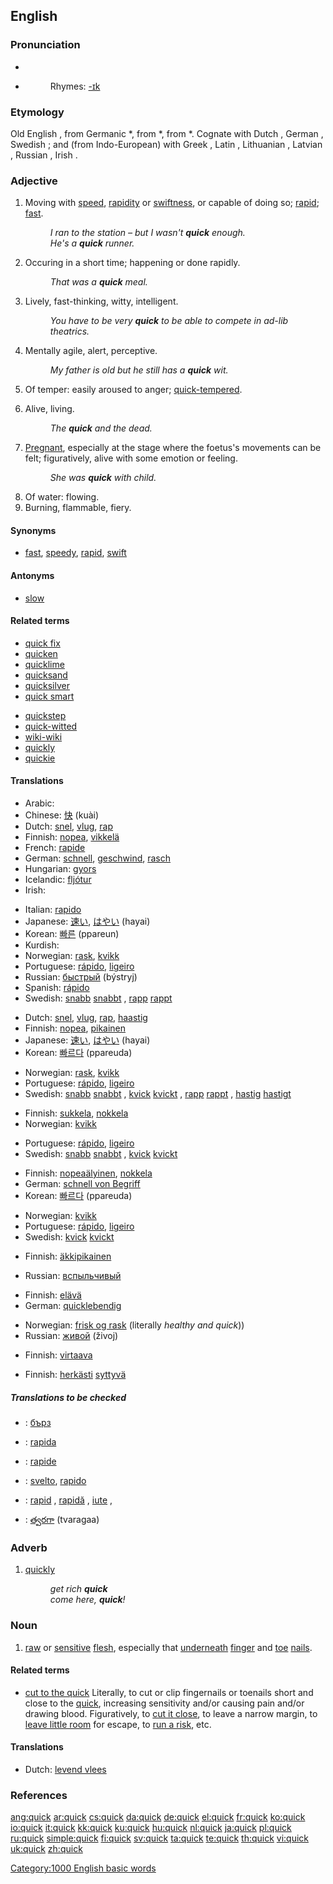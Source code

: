 {{wikipedia}}
==English==

===Pronunciation===
* {{IPA|/kwɪk/}}
* {{audio|en-us-quick.ogg|Audio (US)}}
*: Rhymes: [[Rhymes:English:-ɪk|-ɪk]]

===Etymology===
Old English {{term|cwic||alive}}, from Germanic *{{term||kwikwa-}}, from {{PIE.}} *{{term||gʷih₃u̯os|alive}}, from *{{term||gʷei-|to live}}. Cognate with Dutch {{term|kwiek}}, German {{term|keck}}, Swedish {{term|kvick}}; and (from Indo-European) with Greek {{term|sc=Grek|βίος|tr=víos}}, Latin {{term|vivus}}, Lithuanian {{term|gývas}}, Latvian {{term|dzivs}}, Russian {{term|sc=Cyrl|живой|tr=živoj}}, Irish {{term|biathaim||nourish}}.

===Adjective===
{{en-adj|er}}

# Moving with [[speed]], [[rapidity]] or [[swiftness]], or capable of doing so; [[rapid]]; [[fast]].
#: ''I ran to the station – but I wasn't '''quick''' enough.''
#: ''He's a '''quick''' runner.''
# Occuring in a short time; happening or done rapidly.
#: ''That was a '''quick''' meal.''
# Lively, fast-thinking, witty, intelligent.
#: ''You have to be very '''quick''' to be able to compete in ad-lib theatrics.''
# Mentally agile, alert, perceptive.
#: ''My father is old but he still has a '''quick''' wit.''
# Of temper: easily aroused to anger; [[quick-tempered]].
# {{archaic}} Alive, living.
#: ''The '''quick''' and the dead.''
# {{archaic}} [[pregnant|Pregnant]], especially at the stage where the foetus's movements can be felt; figuratively, alive with some emotion or feeling.
#: ''She was '''quick''' with child.''
# Of water: flowing.
# Burning, flammable, fiery.

====Synonyms====
* {{sense|moving with speed}} [[fast]], [[speedy]], [[rapid]], [[swift]]

====Antonyms====
* {{sense|moving with speed}} [[slow]]

====Related terms====
{{top2}}
* [[quick fix]]
* [[quicken]]
* [[quicklime]]
* [[quicksand]]
* [[quicksilver]]
* [[quick smart]]
{{mid2}}
* [[quickstep]]
* [[quick-witted]]
* [[wiki-wiki]]
* [[quickly]]
* [[quickie]]
{{bottom2}}

====Translations====
{{trans-top|moving with speed}}
* Arabic: {{Arab|[[سريع]]}} {{IPAchar|(sarīʕ)}}
* Chinese: [[快]] (kuài)
* Dutch: [[snel]], [[vlug]], [[rap]]
* Finnish: [[nopea]], [[vikkelä]]
* French: [[rapide]]
* German: [[schnell]], [[geschwind]], [[rasch]]
* Hungarian: [[gyors]]
* Icelandic: [[fljótur]]
* Irish: {{t|ga|luath}}
{{trans-mid}}
* Italian: [[rapido]]
* Japanese: [[速い]], [[はやい]] (hayai)
* Korean: [[빠른]] (ppareun)
* Kurdish: {{KUchar|[[گورج]]}}
* Norwegian: [[rask]], [[kvikk]]
* Portuguese: [[rápido]], [[ligeiro]]
* Russian: [[быстрый]] (býstryj)
* Spanish: [[rápido]]
* Swedish: [[snabb]] {{c}} [[snabbt]] {{n}}, [[rapp]] {{c}} [[rappt]] {{n}}
{{trans-bottom}}

{{trans-top|occurring in a short time}}
* Dutch: [[snel]], [[vlug]], [[rap]], [[haastig]]
* Finnish: [[nopea]], [[pikainen]]
* Japanese: [[速い]], [[はやい]] (hayai)
* Korean: [[빠르다]] (ppareuda)
{{trans-mid}}
* Norwegian: [[rask]], [[kvikk]]
* Portuguese: [[rápido]], [[ligeiro]]
* Swedish: [[snabb]] {{c}} [[snabbt]] {{n}}, [[kvick]] {{c}} [[kvickt]] {{n}}, [[rapp]] {{c}} [[rappt]] {{n}}, [[hastig]] {{c}} [[hastigt]] {{n}}
{{trans-bottom}}

{{trans-top|lively, witty}}
* Finnish: [[sukkela]], [[nokkela]]
* Norwegian: [[kvikk]]
{{trans-mid}}
* Portuguese: [[rápido]], [[ligeiro]]
* Swedish: [[snabb]] {{c}} [[snabbt]] {{n}}, [[kvick]] {{c}} [[kvickt]] {{n}}
{{trans-bottom}}

{{trans-top|mentally agile, perceptive}}
* Finnish: [[nopeaälyinen]], [[nokkela]]
* German: [[schnell von Begriff]]
* Korean: [[빠르다]] (ppareuda)
{{trans-mid}}
* Norwegian: [[kvikk]]
* Portuguese: [[rápido]], [[ligeiro]]
* Swedish: [[kvick]] {{c}} [[kvickt]] {{n}}
{{trans-bottom}}

{{trans-top|easily aroused to anger}}
* Finnish: [[äkkipikainen]]
{{trans-mid}}
* Russian: [[вспыльчивый]]
{{trans-bottom}}

{{trans-top|alive}}
* Finnish: [[elävä]]
* German: [[quicklebendig]]
{{trans-mid}}
* Norwegian: [[frisk og rask]] (literally ''healthy and quick''))
* Russian: [[живой]] (živoj)
{{trans-bottom}}

{{trans-top|pregnant}}
{{trans-mid}}
{{trans-bottom}}

{{trans-top|flowing}}
* Finnish: [[virtaava]]
{{trans-mid}}
{{trans-bottom}}

{{trans-top|burning, fiery}}
* Finnish: [[herkkä|herkästi]] [[syttyvä]]
{{trans-mid}}
{{trans-bottom}}

=====Translations to be checked=====
{{checktrans-top}}

* {{ttbc|Bulgarian}}: [[бърз]] {{m}}
* {{ttbc|Ido}}: [[rapida]]
* {{ttbc|Interlingua}}: [[rapide]]
* {{ttbc|Italian}}: [[svelto]], [[rapido]]
* {{ttbc|Romanian}}: [[rapid]] {{m}}, [[rapidă]] {{f}}, [[iute]] {{m}}, {{f}}
* {{ttbc|Telugu}}: [[త్వరగా]] (tvaragaa)
{{trans-bottom}}

===Adverb===
{{en-adv|er}}

# {{colloquial}} [[quickly]]
#: ''get rich '''quick'''''
#: ''come here, '''quick'''!''

===Noun===
{{en-noun}}

# [[raw]] or [[sensitive]] [[flesh]], especially that [[underneath]] [[finger]] and [[toe]] [[nail]]s.

====Related terms====
* [[cut to the quick]] Literally, to cut or clip fingernails or toenails short and close to the [[quick]], increasing sensitivity and/or causing pain and/or drawing blood. Figuratively, to [[cut it close]], to leave a narrow margin, to [[leave little room]] for escape, to [[run a risk]], etc.

====Translations====
{{trans-top|sensitive flesh}}
* Dutch: [[levend vlees]]
{{trans-mid}}
{{trans-bottom}}

===References===
{{R:Century 1911}}
{{R:Webster 1913}}

[[Category:1000 English basic words]]

[[ang:quick]]
[[ar:quick]]
[[cs:quick]]
[[da:quick]]
[[de:quick]]
[[el:quick]]
[[fr:quick]]
[[ko:quick]]
[[io:quick]]
[[it:quick]]
[[kk:quick]]
[[ku:quick]]
[[hu:quick]]
[[nl:quick]]
[[ja:quick]]
[[pl:quick]]
[[ru:quick]]
[[simple:quick]]
[[fi:quick]]
[[sv:quick]]
[[ta:quick]]
[[te:quick]]
[[th:quick]]
[[vi:quick]]
[[uk:quick]]
[[zh:quick]]
